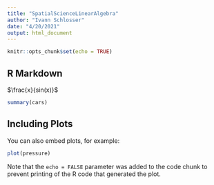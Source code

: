 ```yaml
---
title: "SpatialScienceLinearAlgebra"
author: "Ivann Schlosser"
date: "4/20/2021"
output: html_document
---
```


```r
knitr::opts_chunk$set(echo = TRUE)
```

## R Markdown

$\frac{x}{sin(x)}$

```r
summary(cars)
```

## Including Plots

You can also embed plots, for example:

```r
plot(pressure)
```

Note that the `echo = FALSE` parameter was added to the code chunk to prevent printing of the R code that generated the plot.
